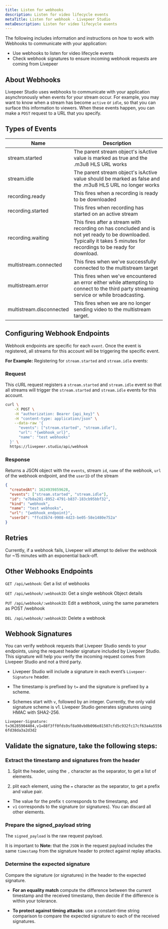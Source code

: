 ```yaml
---
title: Listen for webhooks
description: Listen for video lifecycle events
metaTitle: Listen for webhook - Livepeer Studio
metaDescription: Listen for video lifecycle events
---
```


The following includes information and instructions on how to work with Webhooks
to communicate with your application:

- Use webhooks to listen for video lifecycle events
- Check webhook signatures to ensure incoming webhook requests are coming from
  Livepeer

## **About Webhooks**

Livepeer Studio uses webhooks to communicate with your application
asynchronously when events for your stream occur. For example, you may want to
know when a stream has become `active` or `idle`, so that you can surface this
information to viewers. When these events happen, you can make a `POST` request
to a URL that you specify.

## Types of Events

| Name                     | Description                                                                                                                                                            |
| ------------------------ | ---------------------------------------------------------------------------------------------------------------------------------------------------------------------- |
| stream.started           | The parent stream object's isActive value is marked as true and the .m3u8 HLS URL works                                                                                |
| stream.idle              | The parent stream object's isActive value should be marked as false and the .m3u8 HLS URL no longer works                                                              |
| recording.ready          | This fires when a recording is ready to be downloaded                                                                                                                  |
| recording.started        | This fires when recording has started on an active stream                                                                                                              |
| recording.waiting        | This fires after a stream with recording on has concluded and is not yet ready to be downloaded. Typically it takes 5 minutes for recordings to be ready for download. |
| multistream.connected    | This fires when we've successfully connected to the multistream target                                                                                                 |
| multistream.error        | This fires when we've encountered an error either while attempting to connect to the third party streaming service or while broadcasting.                              |
| multistream.disconnected | This fires when we are no longer sending video to the multistream target.                                                                                              |

## Configuring Webhook Endpoints

Webhook endpoints are specific for each `event`. Once the event is registered,
all streams for this account will be triggering the specific event.

**For Example:** Registering for `stream.started` and `stream.idle` events:

### Request

This cURL request registers a `stream.started` and `stream.idle` event so that
all streams will trigger the `stream.started` and `stream.idle` events for this
account.

```bash
curl \
    -X POST \
    -H "authorization: Bearer {api_key}" \
    -H "content-type: application/json" \
    --data-raw '{
      "events": ["stream.started", "stream.idle"],
      "url": "{webhook_url}",
      "name": "test webhooks"
  }' \
  https://livepeer.studio/api/webhook
```

### Response

Returns a JSON object with the `events`, stream `id`, `name` of the webhook,
`url` of the webhook endpoint, and the `userID` of the stream

```JSON
{
  "createdAt": 1624939859628,
  "events": ["stream.started", "stream.idle"],
  "id": "e7b8a281-8952-4791-b837-183cb95bbf32",
  "kind": "webhook",
  "name": "test webhooks",
  "url": "{webhook_endpoint}",
  "userId": "ffcd3b74-9908-4d23-be05-58e1480e752a"
}
```

## Retries

Currently, if a webhook fails, Livepeer will attempt to deliver the webhook for
~15 minutes with an exponential back-off.

## Other Webhooks Endpoints

`GET /api/webhook`: Get a list of webhooks

`GET /api/webhook/:webhookID`: Get a single webhook Object details

`PUT /api/webhook/:webhookID`: Edit a webhook, using the same parameters as POST
/webhook

`DEL /api/webhook/:webhookID`: Delete a webhook

## Webhook Signatures

You can verify webhook requests that Livepeer Studio sends to your endpoints,
using the request header signature included by Livepeer Studio. This signature
will help you verify the incoming request comes from Livepeer Studio and not a
third party.

- Livepeer Studio will include a signature in each event’s `Livepeer-Signature`
  header.

- The timestamp is prefixed by `t=` and the signature is prefixed by a scheme.

- Schemes start with `v`, followed by an integer. Currently, the only valid
  signature scheme is v1. Livepeer Studio generates signatures using HMAC with
  SHA2-256.

`Livepeer-Signature: t=36285904404,v1=88f3ff0fds9sf8a98vb0b096e81507cfd5c932fc17cf63a4a55566fd38da3a2d3d2`

## Validate the signature, take the following steps:

### Extract the timestamp and signatures from the header

1. Split the header, using the `,` character as the separator, to get a list of
   elements.

2. plit each element, using the `=` character as the separator, to get a prefix
   and value pair.

- The value for the prefix `t` corresponds to the timestamp, and
- `v1` corresponds to the signature (or signatures). You can discard all other
  elements.

### Prepare the signed_payload string

The `signed_payload` is the raw request payload.

It is important to **Note:** that the `JSON` in the request payload includes the
same `timestamp` from the signature header to protect against replay attacks.

### Determine the expected signature

Compare the signature (or signatures) in the header to the expected signature.

- **For an equality match** compute the difference between the current timestamp
  and the received timestamp, then decide if the difference is within your
  tolerance.

- **To protect against timing attacks:** use a constant-time string comparison
  to compare the expected signature to each of the received signatures.
